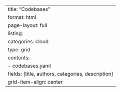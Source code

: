 ---
title: "Codebases"
format: html
page-layout: full
listing:
  categories: cloud
  type: grid
  contents:
    - codebases.yaml
  fields: [title, authors, categories, description]
  grid-item-align: center
---